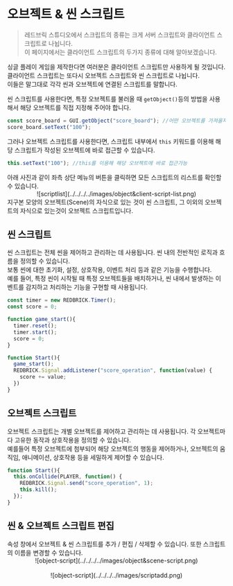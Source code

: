 
# 오브젝트 & 씬 스크립트

> 레드브릭 스튜디오에서 스크립트의 종류는 크게 서버 스크립트와 클라이언트 스크립트로 나뉩니다.  
> 이 페이지에서는 클라이언트 스크립트의 두가지 종류에 대해 알아보겠습니다.  

싱글 플레이 게임을 제작한다면 여러분은 클라이언트 스크립트만 사용하게 될 것입니다.  
클라이언트 스크립트는 또다시 오브젝트 스크립트와 씬 스크립트로 나뉩니다.  
이들은 말그대로 각각 씬과 오브젝트에 연결된 스크립트를 말합니다.  

씬 스크립트를 사용한다면, 특정 오브젝트를 불러올 때 `getObject()`등의 방법을 사용해서 해당 오브젝트를 직접 지정해 주어야 합니다.  

```js showLineNumbers filename="씬 스크립트"
const score_board = GUI.getObject("score_board"); //어떤 오브젝트를 가져올지 직접 지정해 주어야 함
score_board.setText("100");
```

그러나 오브젝트 스크립트를 사용한다면, 스크립트 내부에서 `this` 키워드를 이용해 해당 스크립트가 작성된 오브젝트에 바로 접근할 수 있습니다.

```js showLineNumbers copy {2} filename="GUI 오브젝트 score_board의 오브젝트 스크립트"
this.setText("100"); //this를 이용해 해당 오브젝트에 바로 접근가능
```

<Callout type="info">
  아래 사진과 같이 좌측 상단 메뉴의 버튼을 클릭하면 모든 스크립트의 리스트를 확인할 수 있습니다.
  <br/>
  <center>
    ![scriptlist](../../../../images/object&client-script-list.png)
  </center>
  지구본 모양의 오브젝트(Scene)의 자식으로 있는 것이 씬 스크립트,  
  그 이외의 오브젝트의 자식으로 있는것이 오브젝트 스크립트입니다.
</Callout>

## 씬 스크립트

씬 스크립트는 전체 씬을 제어하고 관리하는 데 사용됩니다. 씬 내의 전반적인 로직과 흐름을 정의할 수 있습니다.  
보통 씬에 대한 초기화, 설정, 상호작용, 이벤트 처리 등과 같은 기능을 수행합니다.  
예를 들어, 특정 씬이 시작될 때 특정 오브젝트들을 배치하거나, 씬 내에서 발생하는 이벤트를 감지하고 처리하는 기능을 구현할 때 사용됩니다.  

```js copy showLineNumbers filename="EX_Scene_Script"
const timer = new REDBRICK.Timer();
const score = 0;

function game_start(){
  timer.reset();
  timer.start();
  score = 0;
}

function Start(){
  game_start();
  REDBRICK.Signal.addListener("score_operation", function(value) {
    score += value;
  })
}
```

## 오브젝트 스크립트

오브젝트 스크립트는 개별 오브젝트를 제어하고 관리하는 데 사용됩니다. 각 오브젝트마다 고유한 동작과 상호작용을 정의할 수 있습니다.  
예를들어 특정 오브젝트에 첨부되어 해당 오브젝트의 행동을 제어하거나, 오브젝트의 움직임, 애니메이션, 상호작용 등을 세밀하게 제어할 수 있습니다.  

```js showLineNumbers copy filename="EX_Object_Script"
function Start(){
  this.onCollide(PLAYER, function() {
    REDBRICK.Signal.send("score_operation", 1);
    this.kill();
  });
}
```
  
## 씬 & 오브젝트 스크립트 편집

<Callout type="info">
  속성 창에서 오브젝트 & 씬 스크립트를 추가 / 편집 / 삭제할 수 있습니다. 또한 스크립트의 이름을 변경할 수 있습니다.
  <br />
  <center>![object-script](../../../../images/object&scene-script.png)</center>
  <br/>
  <center>![object-script](../../../../images/scriptadd.png)</center>
</Callout>